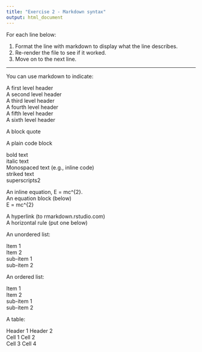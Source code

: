 ```yaml
---
title: "Exercise 2 - Markdown syntax"
output: html_document
---
```


For each line below:
  
1. Format the line with markdown to display what the line describes.
2. Re-render the file to see if it worked.
3. Move on to the next line.

***

You can use markdown to indicate:

A first level header  
A second level header  
A third level header  
A fourth level header  
A fifth level header  
A sixth level header  

A block quote  

A plain code block  

bold text  
italic text  
Monospaced text (e.g., inline code)  
striked text  
superscripts2  

An inline equation, E = mc^{2}.  
An equation block (below)  
E = mc^{2}  

A hyperlink (to rmarkdown.rstudio.com)  
A horizontal rule (put one below)  

An unordered list:  

Item 1  
Item 2  
sub-item 1  
sub-item 2  

An ordered list:  

Item 1  
Item 2  
sub-item 1  
sub-item 2  

A table:  

Header 1 Header 2  
Cell 1 Cell 2  
Cell 3 Cell 4  
